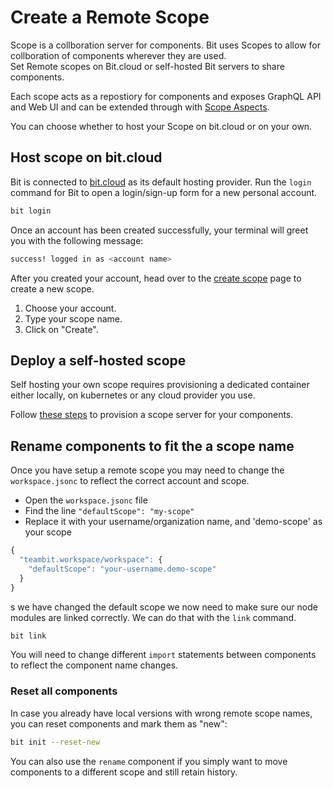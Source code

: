 # Create a Remote Scope

Scope is a collboration server for components. Bit uses Scopes to allow for collboration of components wherever they are used.  
Set Remote scopes on Bit.cloud or self-hosted Bit servers to share components.

Each scope acts as a repostiory for components and exposes GraphQL API and Web UI and can be extended through with [Scope Aspects](/scope/scope-overview).

You can choose whether to host your Scope on bit.cloud or on your own.

## Host scope on bit.cloud

Bit is connected to [bit.cloud](https://bit.cloud) as its default hosting provider. Run the `login` command for Bit to open a login/sign-up form for a new personal account.

```bash
bit login
```

Once an account has been created successfully, your terminal will greet you with the following message:

```bash
success! logged in as <account name>
```

After you created your account, head over to the [create scope](https://bit.cloud/~create-scope) page to create a new scope.

1. Choose your account.
1. Type your scope name.
1. Click on "Create".

## Deploy a self-hosted scope

Self hosting your own scope requires provisioning a dedicated container either locally, on kubernetes or any cloud provider you use.

Follow [these steps](/scope/running-a-scope-server) to provision a scope server for your components.

## Rename components to fit the a scope name

Once you have setup a remote scope you may need to change the `workspace.jsonc` to reflect the correct account and scope.

- Open the `workspace.jsonc` file
- Find the line `"defaultScope": "my-scope"`
- Replace it with your username/organization name, and 'demo-scope' as your scope

```js
{
  "teambit.workspace/workspace": {
    "defaultScope": "your-username.demo-scope"
  }
}
```

s we have changed the default scope we now need to make sure our node modules are linked correctly. We can do that with the `link` command.

```bash
bit link
```

You will need to change different `import` statements between components to reflect the component name changes.

### Reset all components

In case you already have local versions with wrong remote scope names, you can reset components and mark them as "new":

```bash
bit init --reset-new
```

You can also use the `rename` component if you simply want to move components to a different scope and still retain history.
